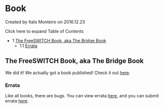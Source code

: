 
# Book 

 Created by  Italo Monteiro on 2016.12.23

Click here to expand Table of Contents

* 1 [The FreeSWITCH Book, aka The Bridge Book](#the-freeswitch-book-aka-the-bridge-book)  
   * 1.1 [Errata](#errata)

## The FreeSWITCH Book, aka The Bridge Book

We did it! We actually got a book published! Check it out [here](https://www.packtpub.com/freeswitch-1-0-6-build-robust-high-performance-telephony-systems/book).

### Errata

Like all books, there are bugs. You can view errata [here](https://www.packtpub.com/support), and you can submit errata [here](https://www.packtpub.com/submit-errata).


